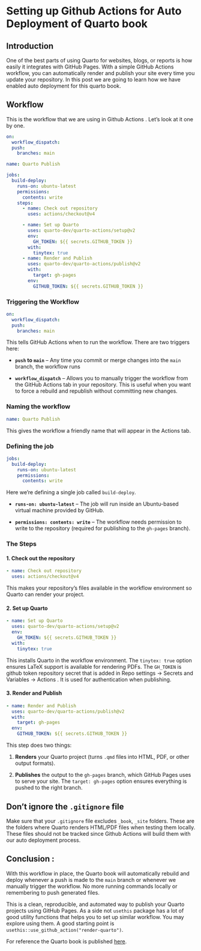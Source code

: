 # Setting up Github Actions for Auto Deployment of Quarto book

## Introduction

One of the best parts of using Quarto for websites, blogs, or reports is how easily it integrates with GitHub Pages. With a simple GitHub Actions workflow, you can automatically render and publish your site every time you update your repository. In this post we are going to learn how we have enabled auto deployment for this quarto book.

## Workflow

This is the workflow that we are using in Github Actions . Let's look at it one by one.

```yaml         
on:
  workflow_dispatch:
  push:
    branches: main

name: Quarto Publish

jobs:
  build-deploy:
    runs-on: ubuntu-latest
    permissions:
      contents: write
    steps:
      - name: Check out repository
        uses: actions/checkout@v4

      - name: Set up Quarto
        uses: quarto-dev/quarto-actions/setup@v2
        env:
          GH_TOKEN: ${{ secrets.GITHUB_TOKEN }}
        with:
          tinytex: true
      - name: Render and Publish
        uses: quarto-dev/quarto-actions/publish@v2
        with:
          target: gh-pages
        env:
          GITHUB_TOKEN: ${{ secrets.GITHUB_TOKEN }}
```

### Triggering the Workflow

```yaml         
on:
  workflow_dispatch:
  push:
    branches: main
```

This tells GitHub Actions when to run the workflow. There are two triggers here:

-   **`push` to `main`** – Any time you commit or merge changes into the `main` branch, the workflow runs

-   **`workflow_dispatch`** – Allows you to manually trigger the workflow from the GitHub Actions tab in your repository. This is useful when you want to force a rebuild and republish without committing new changes.

### Naming the workflow

```yaml         
name: Quarto Publish
```

This gives the workflow a friendly name that will appear in the Actions tab.

### Defining the job

```yaml         
jobs:
  build-deploy:
    runs-on: ubuntu-latest
    permissions:
      contents: write
```

Here we’re defining a single job called `build-deploy`.

-   **`runs-on: ubuntu-latest`** – The job will run inside an Ubuntu-based virtual machine provided by GitHub.

-   **`permissions: contents: write`** – The workflow needs permission to write to the repository (required for publishing to the `gh-pages` branch).

### The Steps

#### 1. Check out the repository

``` yaml
- name: Check out repository
  uses: actions/checkout@v4
```

This makes your repository’s files available in the workflow environment so Quarto can render your project.

#### 2. Set up Quarto

```yaml         
- name: Set up Quarto
  uses: quarto-dev/quarto-actions/setup@v2
  env:
    GH_TOKEN: ${{ secrets.GITHUB_TOKEN }}
  with:
    tinytex: true
```

This installs Quarto in the workflow environment. The `tinytex: true` option ensures LaTeX support is available for rendering PDFs. The `GH_TOKEN` is github token repository secret that is added in Repo settings -\> Secrets and Variables -\> Actions . It is used for authentication when publishing.

#### 3. Render and Publish

```yaml         
- name: Render and Publish
  uses: quarto-dev/quarto-actions/publish@v2
  with:
    target: gh-pages
  env:
    GITHUB_TOKEN: ${{ secrets.GITHUB_TOKEN }}
```

This step does two things:

1.  **Renders** your Quarto project (turns `.qmd` files into HTML, PDF, or other output formats).

2.  **Publishes** the output to the `gh-pages` branch, which GitHub Pages uses to serve your site. The `target: gh-pages` option ensures everything is pushed to the right branch.


## Don't ignore the `.gitignore` file

Make sure that your `.gitignore` file excludes `_book`, `_site` folders. These are the folders where Quarto renders HTML/PDF files when testing them locally. These files should not be tracked since Github Actions will build them with our auto deployment process. 

## Conclusion :

With this workflow in place, the Quarto book will automatically rebuild and deploy whenever a push is made to the `main` branch or whenever we manually trigger the workflow. No more running commands locally or remembering to push generated files.

This is a clean, reproducible, and automated way to publish your Quarto projects using GitHub Pages. As a side not `usethis` package has a lot of good utility functions that helps you to set up similar workflow. You may explore using them. A good starting point is `usethis::use_github_action("render-quarto")`. 

For reference the Quarto book is published [here](https://gpid-wb.github.io/Pip-Technical-Guidelines/ "PIP Technical Guideline").
